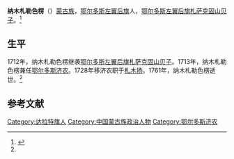 '''纳木札勒色楞'''（{{bd|？||1761年|}}）[[蒙古族|蒙古族]]，[[鄂尔多斯左翼后旗|鄂尔多斯左翼后旗]]人，[[鄂尔多斯左翼后旗|鄂尔多斯左翼后旗]][[札萨克|札萨克]][[固山贝子|固山贝子]]。<ref name=cjsh>{{Cite web |url=http://www.cjshl.com/news/view/79 |title=陵寝管理官员济农，成吉思汗陵，2007-08-26 |access-date=2013-06-05 |archive-url=https://web.archive.org/web/20140714165629/http://www.cjshl.com/news/view/79 |archive-date=2014-07-14 |dead-url=yes }}</ref>

==生平==
1712年，纳木札勒色楞继袭[[鄂尔多斯左翼后旗|鄂尔多斯左翼后旗]][[札萨克|札萨克]][[固山贝子|固山贝子]]。1713年，纳木札勒色楞兼任[[鄂尔多斯济农|鄂尔多斯济农]]。1728年移济农职于[[札木扬_(鄂尔多斯扎萨克郡王)|札木扬]]。1761年，纳木札勒色楞逝世。<ref name=cjsh/>

==参考文献==
{{reflist}}

[[Category:达拉特旗人|Category:达拉特旗人]]
[[Category:中国蒙古族政治人物|Category:中国蒙古族政治人物]]
[[Category:鄂尔多斯济农|Category:鄂尔多斯济农]]